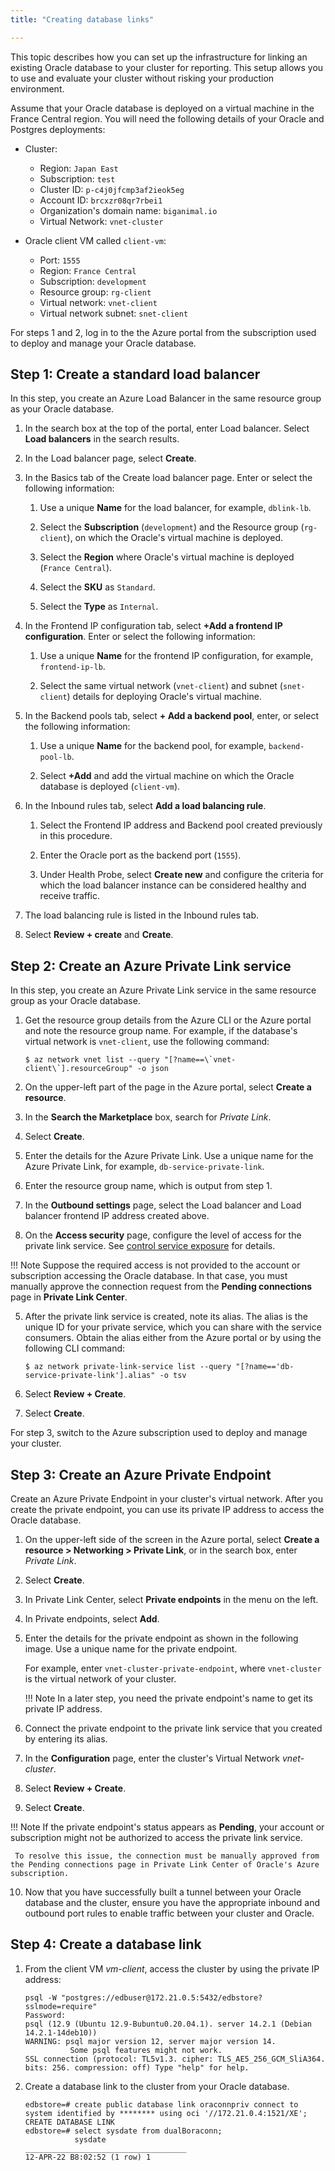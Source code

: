 ```yaml
---
title: "Creating database links"

---
```


This topic describes how you can set up the infrastructure for linking an existing Oracle database to your cluster for reporting. This setup allows you to use and evaluate your cluster without risking your production environment.

Assume that your Oracle database is deployed on a virtual machine in the France Central region. You will need the following details of your Oracle and Postgres deployments:   

-   Cluster:
    -   Region: `Japan East`
    -   Subscription: `test`
    -   Cluster ID: `p-c4j0jfcmp3af2ieok5eg` 
    -   Account ID: `brcxzr08qr7rbei1` 
    -   Organization's domain name: `biganimal.io` 
    -   Virtual Network: `vnet-cluster`


-   Oracle client VM called `client-vm`:
    -   Port: `1555`
    -   Region: `France Central`
    -   Subscription: `development`
    -   Resource group: `rg-client`
    -   Virtual network: `vnet-client`
    -   Virtual network subnet: `snet-client`

For steps 1 and 2, log in to the the Azure portal from the subscription used to deploy and manage your Oracle database. 

## Step 1: Create a standard load balancer

In this step, you create an Azure Load Balancer in the same resource group as your Oracle database.

1. In the search box at the top of the portal, enter Load balancer. Select **Load balancers** in the search results. 

2. In the Load balancer page, select **Create**.

3. In the Basics tab of the Create load balancer page. Enter or select the following information:
    1. Use a unique **Name** for the load balancer, for example, `dblink-lb`.

    1. Select the **Subscription** (`development`) and the Resource group (`rg-client`), on which the Oracle's virtual machine is deployed.
    3. Select the **Region** where Oracle's virtual machine is deployed (`France Central`). 
    4. Select the **SKU** as `Standard`.
    5. Select the **Type** as `Internal`.

4. In the Frontend IP configuration tab, select **+Add a frontend IP configuration**. Enter or select the following information:
   1. Use a unique **Name** for the frontend IP configuration, for example, `frontend-ip-lb`.

   2. Select the same virtual network (`vnet-client`) and subnet (`snet-client`) details for deploying Oracle's virtual machine.

5. In the Backend pools tab, select **+ Add a backend pool**,  enter, or select the following information:
   1. Use a unique **Name** for the backend pool, for example, `backend-pool-lb`.

   2. Select **+Add** and add the virtual machine on which the Oracle database is deployed (`client-vm`). 

6. In the Inbound rules tab, select **Add a load balancing rule**.
   1. Select the Frontend IP address and Backend pool created previously in this procedure. 
   
   2. Enter the Oracle port as the backend port (`1555`).
   3. Under Health Probe, select **Create new** and configure the criteria for which the load balancer instance can be considered healthy and receive traffic.  
7. The load balancing rule is listed in the Inbound rules tab.

8. Select **Review + create** and **Create**.

## Step 2: Create an Azure Private Link service

In this step, you create an Azure Private Link service in the same resource group as your Oracle database.

1.  Get the resource group details from the Azure CLI or the Azure portal and note the resource group name. For example, if the database's virtual network is `vnet-client`, use the following command: 

    ```shell
    $ az network vnet list --query "[?name==\`vnet-client\`].resourceGroup" -o json

    ```

1.  On the upper-left part of the page in the Azure portal, select **Create a resource**.

1.  In the **Search the Marketplace** box, search for *Private Link*.

1.  Select **Create**.

1.  Enter the details for the Azure Private Link. Use a unique name for the Azure Private Link, for example, `db-service-private-link`. 

2.  Enter the resource group name, which is output from step 1. 

3.  In the **Outbound settings** page, select the Load balancer and Load balancer frontend IP address created above.

4.  On the **Access security** page, configure the level of access for the private link service. See [control service exposure](https://docs.microsoft.com/en-us/azure/private-link/private-link-service-overview#control-service-exposure) for details.

 !!! Note
     Suppose the required access is not provided to the account or subscription accessing the Oracle database. In that case, you must manually approve the connection request from the **Pending connections** page in **Private Link Center**.


5.  After the private link service is created, note its alias. The alias is the unique ID for your private service, which you can share with the service consumers. Obtain the alias either from the Azure portal or by using the following CLI command:

    ```shell
    $ az network private-link-service list --query "[?name=='db-service-private-link'].alias" -o tsv
    ```

6.  Select **Review + Create**.

7.  Select **Create**.

For step 3, switch to the Azure subscription used to deploy and manage your cluster.

## Step 3: Create an Azure Private Endpoint

Create an Azure Private Endpoint in your cluster's virtual network. After you create the private endpoint, you can use its private IP address to access the Oracle database.

1.  On the upper-left side of the screen in the Azure portal, select **Create a resource > Networking > Private Link**, or in the search box, enter *Private Link*.

2.  Select **Create**.

3.  In Private Link Center, select **Private endpoints** in the menu on the left.

4.  In Private endpoints, select **Add**.

5.  Enter the details for the private endpoint as shown in the following image. Use a unique name for the private endpoint. 

    For example, enter `vnet-cluster-private-endpoint`, where `vnet-cluster` is the virtual network of your cluster. 

    !!! Note
        In a later step, you need the private endpoint's name to get its private IP address.

6.  Connect the private endpoint to the private link service that you created by entering its alias.

7.  In the **Configuration** page, enter the cluster's Virtual Network *vnet-cluster*.

8.  Select **Review + Create**.

9.  Select **Create**.

 !!! Note
     If the private endpoint's status appears as **Pending**, your account or subscription might not be authorized to access the private link service. 

     To resolve this issue, the connection must be manually approved from the Pending connections page in Private Link Center of Oracle's Azure subscription.

10. Now that you have successfully built a tunnel between your Oracle database and the cluster, ensure you have the appropriate inbound and outbound port rules to enable traffic between your cluster and Oracle.

## Step 4: Create a database link

1. From the client VM *vm-client*, access the cluster by using the private IP address:
    
    ```shell
    psql -W "postgres://edbuser@172.21.0.5:5432/edbstore?sslmode=require" 
    Password: 
    psql (12.9 (Ubuntu 12.9-Bubuntu0.20.04.1). server 14.2.1 (Debian 14.2.1-14deb10)) 
    WARNING: psql major version 12, server major version 14. 
              Some psql features might not work.
    SSL connection (protocol: TL5v1.3. cipher: TLS_AE5_256_GCM_SliA364. bits: 256. compression: off) Type "help" for help. 
    ```

2. Create a database link to the cluster from your Oracle database.

    ```shell
    edbstore=# create public database link oraconnpriv connect to system identified by ******** using oci '//172.21.0.4:1521/XE';
    CREATE DATABASE LINK 
    edbstore=# select sysdate from dualBoraconn; 
               sysdate
    ____________________________________ 
    12-APR-22 B8:02:52 (1 row) 1  

    ```